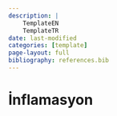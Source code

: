 ```yaml
---
description: |
    TemplateEN
    TemplateTR
date: last-modified
categories: [template]
page-layout: full
bibliography: references.bib
---
```


# İnflamasyon {#sec-inflamasyon}
